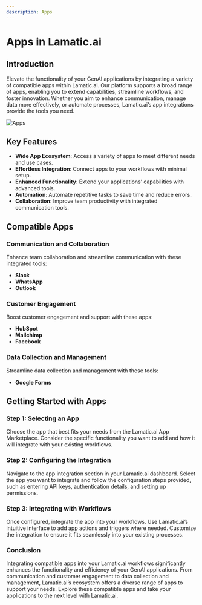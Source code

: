 ```yaml
---
description: Apps
---
```

# Apps in Lamatic.ai

## Introduction

Elevate the functionality of your GenAI applications by integrating a variety of compatible apps within Lamatic.ai. Our platform supports a broad range of apps, enabling you to extend capabilities, streamline workflows, and foster innovation. Whether you aim to enhance communication, manage data more effectively, or automate processes, Lamatic.ai’s app integrations provide the tools you need.

![Apps](/assets/apps.png)

## Key Features

- **Wide App Ecosystem**: Access a variety of apps to meet different needs and use cases.
- **Effortless Integration**: Connect apps to your workflows with minimal setup.
- **Enhanced Functionality**: Extend your applications’ capabilities with advanced tools.
- **Automation**: Automate repetitive tasks to save time and reduce errors.
- **Collaboration**: Improve team productivity with integrated communication tools.

## Compatible Apps

### Communication and Collaboration

Enhance team collaboration and streamline communication with these integrated tools:

- **Slack**
- **WhatsApp**
- **Outlook**

### Customer Engagement

Boost customer engagement and support with these apps:

- **HubSpot**
- **Mailchimp**
- **Facebook**

### Data Collection and Management

Streamline data collection and management with these tools:

- **Google Forms**

## Getting Started with Apps

### Step 1: Selecting an App

Choose the app that best fits your needs from the Lamatic.ai App Marketplace. Consider the specific functionality you want to add and how it will integrate with your existing workflows.

### Step 2: Configuring the Integration

Navigate to the app integration section in your Lamatic.ai dashboard. Select the app you want to integrate and follow the configuration steps provided, such as entering API keys, authentication details, and setting up permissions.

### Step 3: Integrating with Workflows

Once configured, integrate the app into your workflows. Use Lamatic.ai’s intuitive interface to add app actions and triggers where needed. Customize the integration to ensure it fits seamlessly into your existing processes.


### Conclusion

Integrating compatible apps into your Lamatic.ai workflows significantly enhances the functionality and efficiency of your GenAI applications. From communication and customer engagement to data collection and management, Lamatic.ai’s ecosystem offers a diverse range of apps to support your needs. Explore these compatible apps and take your applications to the next level with Lamatic.ai.